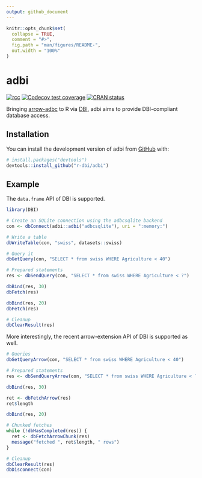 ```yaml
---
output: github_document
---
```


<!-- README.md is generated from README.Rmd. Please edit that file -->

```r
knitr::opts_chunk$set(
  collapse = TRUE,
  comment = "#>",
  fig.path = "man/figures/README-",
  out.width = "100%"
)
```

# adbi

<!-- badges: start -->
[![rcc](https://github.com/r-dbi/adbi/workflows/rcc/badge.svg)](https://github.com/r-dbi/adbi/actions)
[![Codecov test coverage](https://codecov.io/gh/r-dbi/adbi/branch/main/graph/badge.svg)](https://app.codecov.io/gh/r-dbi/adbi?branch=main)
[![CRAN status](https://www.r-pkg.org/badges/version/adbi)](https://CRAN.R-project.org/package=adbi)
<!-- badges: end -->

Bringing [arrow-adbc](https://github.com/apache/arrow-adbc) to R via [DBI](https://github.com/r-dbi), adbi aims to provide DBI-compliant database access.

## Installation

You can install the development version of adbi from [GitHub](https://github.com/) with:

``` r
# install.packages("devtools")
devtools::install_github("r-dbi/adbi")
```

## Example

The `data.frame` API of DBI is supported.

```r
library(DBI)

# Create an SQLite connection using the adbcsqlite backend
con <- dbConnect(adbi::adbi("adbcsqlite"), uri = ":memory:")

# Write a table
dbWriteTable(con, "swiss", datasets::swiss)

# Query it
dbGetQuery(con, "SELECT * from swiss WHERE Agriculture < 40")

# Prepared statements
res <- dbSendQuery(con, "SELECT * from swiss WHERE Agriculture < ?")

dbBind(res, 30)
dbFetch(res)

dbBind(res, 20)
dbFetch(res)

# Cleanup
dbClearResult(res)
```

More interestingly, the recent arrow-extension API of DBI is supported as well.

```r
# Queries
dbGetQueryArrow(con, "SELECT * from swiss WHERE Agriculture < 40")

# Prepared statements
res <- dbSendQueryArrow(con, "SELECT * from swiss WHERE Agriculture < ?")

dbBind(res, 30)

ret <- dbFetchArrow(res)
ret$length

dbBind(res, 20)

# Chunked fetches
while (!dbHasCompleted(res)) {
  ret <- dbFetchArrowChunk(res)
  message("fetched ", ret$length, " rows")
}

# Cleanup
dbClearResult(res)
dbDisconnect(con)
```
